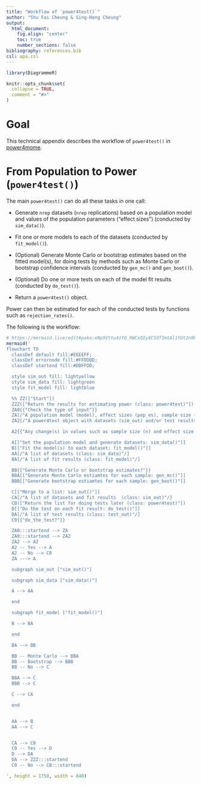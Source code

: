 ```yaml
---
title: "Workflow of `power4test()`"
author: "Shu Fai Cheung & Sing-Hang Cheung"
output:
  html_document:
    fig.align: "center"
    toc: true
    number_sections: false
bibliography: references.bib
csl: apa.csl
---
```


```r
library(DiagrammeR)
```

```r
knitr::opts_chunk$set(
  collapse = TRUE,
  comment = "#>"
)
```

# Goal

This technical appendix describes the
workflow of `power4test()` in
[power4mome](https://sfcheung.github.io/power4mome/).

# From Population to Power (`power4test()`)

The main `power4test()` can do all these tasks in
one call:

- Generate `nrep` datasets (`nrep` replications)
  based on a population model and
  values of the population parameters
  ("effect sizes") (conducted by `sim_data()`).

- Fit one or more models to each of the
  datasets (conducted by `fit_model()`).

- (Optional) Generate Monte Carlo or bootstrap estimates
  based on the fitted model(s), for doing
  tests by methods such as Monte Carlo
  or bootstrap confidence intervals
  (conducted by `gen_mc()` and `gen_boot()`).

- (Optional) Do one or more tests on each of the
  model fit results (conducted by `do_test()`).

- Return a `power4test()` object.

Power can then be estimated for each of
the conducted tests by functions such
as `rejection_rates()`.

The following is the workflow:

```r
# https://mermaid.live/edit#pako:eNp9Vttu4zYQ_RWCxQIy4CSOfImtAl1YUt2n9KHbl3W0MBh5dGkl0SCpZh3D_94hqav34gdb5Jw5nDkzQ_lCY34E6tGk4G9xxoQif4dRRUhcMClDSMgRElYXiiR5UXi__I6f3e7XEQKE4KJCmgaz24X4GWOkQmqojg0kDDUIIRok1bkAIvPywOvmHFLkaabOUGBUY8iRKTbEpAJgwJLk6lBiKMUQ81rUYI_68IHs985LRD_peCL6ZaJ393bvL1C1qIjKgAiQmLMkCRcEpMpLpvIqJSf-BoI4JivPrhYK7ZOOaTu7XCIaZBD_a4jU-QSEJySvTjWed71a1MtDRLdIcKoLZOYVsTE75mcyJZAkECtM-B0kcRB3AInbkpUno8M7EKfSOBXfR_Thi2V1W9o2LsJf_9E8b7nKiFZOAiblNFJPCKuOD5ihgbYpO3plzJZYU29dndW2OhNskSoFR04wI_IfQ2ElkXWcESZvo9Psw0S6PD5aHQzxi64FKKPVN3JoghQqEExBF77XtYGjZTep-5pml1sa46sjVJwAi7vEvb45es9tU4oi12olA5GaIreHTVqZ_RsPJO21a5y6gwYa-r7W8I82nWde4XfARMEJluCVcyWVYKe23UB-bNvF941M33XVaFYi2raqTteWwdPKHcp4IJLvj2jGR_6ERANbGk0UaJpnECloiZlRwmvntz8v-JG0zFwDvWojrfvGQwb_ZiwNlY7xyPU46k6VBFvm50MZ6nhDbufRTEVlk-yD8JDxoG19-OFN-OMhaU67mRUM2cy_JsvAEA6aHS8Hz_O6m_Du7jfc-qHBbWbaLO3KLMhnrJPZ67f-5GYnmFkfXFi7uRfr1xSLnHUXLIoxrNV3UOaObWDdoDUDa49uuDHaG_f-_kX_8bw1Y2AI_FsC3xL7fjssOq1ho1vrtjf6Xftak9-bWjlarm27NEMwtAV2MY7G3guWdvActLZgO1A7mA1rYl6doX3c2i6y5dzvBxXu_dpI_ZGVTmkJomT5EV_MF42OKPZTCRH18LF5I0c0qq4IZbXin85VTD0laphSwes0o17CComr-oQVhDBnWJ-y2z2xas952brAMVdcPNt_AuYPgYFQ70K_Us9dLe6X69Xmcb2ZL2ZPs_lySs_Uu1s9zu4X86flk-su1-vlfH6d0nfD6t4_LtzNcr5-clfr2Wq1mNJU6GyaCDFLEAGvK0W9zWbmXv8HiRDA3g
mermaid('
flowchart TD
  classDef default fill:#EEEEFF;
  classDef errornode fill:#FFDDDD;
  classDef startend fill:#DDFFDD;

  style sim_out fill: lightyellow
  style sim_data fill: lightgreen
  style fit_model fill: lightblue

  %% ZZ(["Start"])
  ZZZ(["Return the results for estimating power (class: power4test)"])
  ZA0{{"Check the type of input"}}
  ZA[/"A population model (model), effect sizes (pop_es), sample size (n), etc."/]
  ZA2[/"A power4test object with datasets (sim_out) and/or test results (test_out)"/]

  A2{{"Any change(s) in values such as sample size (n) and effect size (pop_es)?"}}

  A[["Set the population model and generate datasets: sim_data()"]]
  B[["Fit the model(s) to each dataset: fit_model()"]]
  AA[/"A list of datasets (class: sim_data)"/]
  BA[/"A list of fit results (class: fit_model)"/]

  BB{{"Generate Monte Carlo or bootstrap estimates?"}}
  BBA[["Generate Monte Carlo estiamtes for each sample: gen_mc()"]]
  BBB[["Generate bootstrap estiamtes for each sample: gen_boot()"]]

  C[["Merge to a list: sim_out()"]]
  CA[/"A list of datasets and fit results  (class: sim_out)"/]
  CB(["Return the list for doing tests later (class: power4test)"])
  D[["Do the test on each fit result: do_test()"]]
  DA[/"A list of test results (class: test_out)"/]
  C0{{"do_the_test?"}}

  ZA0:::startend --> ZA
  ZA0:::startend --> ZA2
  ZA2 --> A2
  A2 -- Yes --> A
  A2 -- No --> C0
  ZA ---> A

  subgraph sim_out ["sim_out()"]

  subgraph sim_data ["sim_data()"]

  A --> AA

  end

  subgraph fit_model ["fit_model()"]

  B --> BA

  end

  BA --> BB

  BB -- Monte Carlo --> BBA
  BB -- Bootstrap --> BBB
  BB -- No --> C

  BBA --> C
  BBB --> C

  C --> CA

  end


  AA --> B
  AA --> C


  CA --> C0
  C0 -- Yes --> D
  D --> DA
  DA --> ZZZ:::startend
  C0 -- No --> CB:::startend

', height = 1750, width = 840)
```
